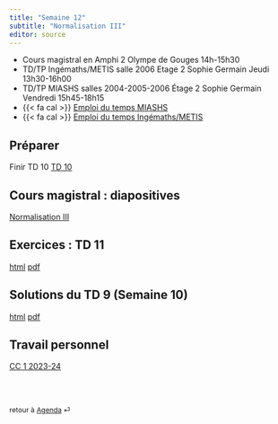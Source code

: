 ```yaml
---
title: "Semaine 12"
subtitle: "Normalisation III"
editor: source
---
```


::: callout-important

-   Cours magistral en Amphi 2 Olympe de Gouges 14h-15h30
-   TD/TP Ingémaths/METIS salle 2006 Etage 2 Sophie Germain Jeudi 13h30-16h00
-   TD/TP MIASHS salles 2004-2005-2006 Étage 2 Sophie Germain Vendredi 15h45-18h15
-   {{< fa cal >}} [Emploi du temps MIASHS](https://edt.math.univ-paris-diderot.fr/#/parcours/miashs/l3)
-   {{< fa cal >}} [Emploi du temps Ingémaths/METIS](https://edt.math.univ-paris-diderot.fr/#/parcours/ingemath/l3)

:::

## Préparer

Finir  TD 10 [TD 10](/workshops/td10.html) 

## Cours magistral : diapositives

[Normalisation III](/slides/DF_norm_3.html)


## Exercices : TD 11

[html](/workshops/td11.html)  [pdf](/workshops/td11.pdf)

## Solutions du  TD 9  (Semaine 10)

[html](/solutions/td10.html)  [pdf](/solutions/td10.pdf)


## Travail personnel

[CC 1 2023-24](/exams/cc1-2023-10-27.html)

<br><br>

::: {style="font-size: 0.875em;"}
retour à [Agenda](/slides-listings.qmd) ⏎
:::
